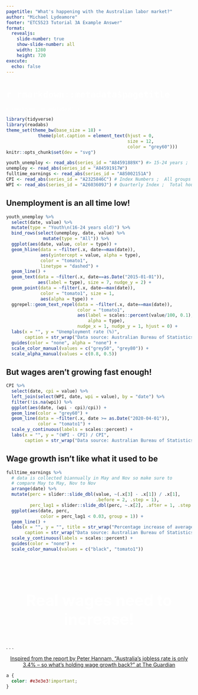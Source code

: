 ```yaml
---
pagetitle: "What's happening with the Australian labor market?"
author: "Michael Lydeamore"
footer: "ETC5523 Tutorial 3A Example Answer"
format: 
  revealjs:
    slide-number: true
    show-slide-number: all
    width: 1280
    height: 720
execute:
  echo: false
---
```


# [`r rmarkdown::metadata$pagetitle`]{style="color:white;"} {#title-slide background-color="rgb(255, 99, 71)" }

[`r rmarkdown::metadata$author`]{style="color:white;"}


```r
library(tidyverse)
library(readabs)
theme_set(theme_bw(base_size = 18) + 
            theme(plot.caption = element_text(hjust = 0, 
                                              size = 12,
                                              color = "grey60")))
knitr::opts_chunk$set(dev = "svg")
```

```r
youth_unemploy <- read_abs(series_id = "A84591889X") #> 15-24 years ;  Unemployment rate ;  Persons ;
unemploy <- read_abs(series_id = "A84591917W")
fulltime_earnings <- read_abs(series_id = "A85002151A")
CPI <- read_abs(series_id = "A2325846C") # Index Numbers ;  All groups CPI ;  Australia ;
WPI <- read_abs(series_id = "A2603609J") # Quarterly Index ;  Total hourly rates of pay excluding bonuses ;  Australia ;  Private ;  All industries ;
```


## Unemployment is an all time low!




```r
youth_unemploy %>% 
  select(date, value) %>% 
  mutate(type = "Youth\n(16-24 years old)") %>% 
  bind_rows(select(unemploy, date, value) %>% 
              mutate(type = "All")) %>% 
  ggplot(aes(date, value, color = type)) +
  geom_hline(data = ~filter(.x, date==max(date)),
             aes(yintercept = value, alpha = type),
             color = "tomato1",
             linetype = "dashed") +
  geom_line() +
  geom_text(data = ~filter(.x, date==as.Date("2015-01-01")),
            aes(label = type), size = 7, nudge_y = 2) +
  geom_point(data = ~filter(.x, date==max(date)), 
             color = "tomato1", size = 1, 
             aes(alpha = type)) +
  ggrepel::geom_text_repel(data = ~filter(.x, date==max(date)), 
                           color = "tomato1",
                           aes(label = scales::percent(value/100, 0.1),
                               alpha = type), 
                           nudge_x = 1, nudge_y = 1, hjust = 0) +
  labs(x = "", y = "Unemployment rate (%)",
       caption = str_wrap("Data source: Australian Bureau of Statistics (July 2022) 'Table 1. Labour force status by Age, Social marital status, and Sex' [time series spreadsheet], Labour Force, Australia, Detailed, https://www.abs.gov.au/statistics/labour/employment-and-unemployment/labour-force-australia-detailed/jul-2022 accessed 4 September 2022.")) +
  guides(color = "none", alpha = "none") +
  scale_color_manual(values = c("grey50", "grey80")) +
  scale_alpha_manual(values = c(0.8, 0.5))
```


## But wages aren't growing fast enough!

```r
CPI %>% 
  select(date, cpi = value) %>% 
  left_join(select(WPI, date, wpi = value), by = "date") %>% 
  filter(!is.na(wpi)) %>% 
  ggplot(aes(date, (wpi - cpi)/cpi)) + 
  geom_line(color = "grey60") +
  geom_line(data = ~filter(.x, date >= as.Date("2020-04-01")),
            color = "tomato1") +
  scale_y_continuous(labels = scales::percent) +
  labs(x = "", y = "(WPI - CPI) / CPI",
       caption = str_wrap("Data source: Australian Bureau of Statistics (June 2022) 'Table 1 and 2. CPI: All Groups, Index Numbers and Percentage Changes' and 'Table 1. Total Hourly Rates of Pay Excluding Bonuses: Sector, Original, Seasonally Adjusted and Trend' [time series spreadsheet], Consumer Price Index, Australia, https://www.abs.gov.au/statistics/economy/price-indexes-and-inflation/consumer-price-index-australia/jun-2022, Wage Price Index, Australia,https://www.abs.gov.au/statistics/economy/price-indexes-and-inflation/wage-price-index-australia/jun-2022 accessed 4 September 2022.", width = 120))
```


## Wage growth isn't like what it used to be

```r
fulltime_earnings %>% 
  # data is collected biannually in May and Nov so make sure to 
  # compare May to May, Nov to Nov
  arrange(date) %>% 
  mutate(perc = slider::slide_dbl(value, ~(.x[3] - .x[1]) / .x[1], 
                                  .before = 2, .step = 1),
         perc_lag1 = slider::slide_dbl(perc, ~.x[2], .after = 1, .step = 1)) %>% 
  ggplot(aes(date, perc, 
             color = perc_lag1 < 0.03, group = 1)) + 
  geom_line() +
  labs(x = "", y = "", title = str_wrap("Percentage increase of average weekly earnings compared to the same period from the previous year", 60),
       caption = str_wrap("Data source: Australian Bureau of Statistics (May 2022)  'Table 3. Average Weekly Earnings, Australia (Dollars) - Original' [time series spreadsheet], Average Weekly Earnings, Australia, https://www.abs.gov.au/statistics/labour/earnings-and-working-conditions/average-weekly-earnings-australia/may-2022 accessed 4 September 2022.", width = 120)) +
  scale_y_continuous(labels = scales::percent) +
  guides(color = "none") +
  scale_color_manual(values = c("black", "tomato1"))
```



## {background-color="rgb(255, 99, 71)"}

<br><br>

<center style="font-size:3em; color: white; font-weight:bold;">

Real wages need to increase!

</center>

. . . 

<center>
[Inspired from the report by Peter Hannam, "Australia’s jobless rate is only 3.4% – so what’s holding wage growth back?" at The Guardian ](https://www.theguardian.com/business/2022/aug/18/australias-jobless-rate-is-only-34-so-whats-holding-wage-growth-back)
</center>

```css
a {
  color: #e3e3e3!important;
}
```

